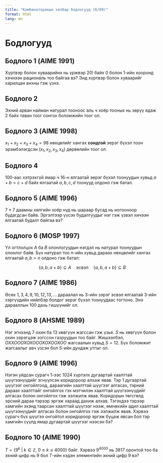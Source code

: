 ```yaml
---
title: "Комбинаторикын хялбар бодлогууд (6/09)"
format: html
lang: mn
---
```


# Бодлогууд

## Бодлого 1 (AIME 1991)

Хүртвэр болон хуваарийнх нь үржвэр $20!$ байх $0$ болон $1$-ийн хооронд хэчнээн рациональ тоо байгаа вэ? Энд хүртвэр болон хуваарийг харилцан анхны гэж үзнэ.

## Бодлого 2

Эхний арван найман натурал тооноос аль ч хоёр тооных нь зөрүү ядаж $2$ байх таван тоог сонгох боломжийн тоог ол. 

## Бодлого 3 (AIME 1998)

$x_1 + x_2 + x_3 + x_4 = 98$ нөхцөлийг хангах **сондгой** эерэг бүхэл тоон эрэмбэлэгдсэн $(x_1, x_2, x_3, x_4)$ дөрвөлийн тоог ол.  

## Бодлого 4

$100$-аас хэтрэхгүй ямар ч $16$-н ялгаатай эерэг бүхэл тоонуудын хувьд $a + b = c + d$ байх ялгаатай $a, b, c, d$ тоонууд олдоно гэж батал. 

## Бодлого 5 (AIME 1996)

$7 \times 7$ даамны хөлгийн хоёр нүд нь шараар бусад нь ногооноор будагдсан байв. Эргэлтээр үүсэх будалтуудыг нэг гэж үзвэл хичээн ялгаатай будалт байгаа вэ?

## Бодлого 6 (MOSP 1997)

Үл огтлолцох $A$ ба $B$ олонлогуудын нэгдэл нь натурал тоонуудын олонлог байв. Бүх натурал тоо $n$-ийн хувьд дараах нөхцөлийг хангах ялгаатай $a, b > n$ олдоно гэж батал:

$$
\{a, b, a + b\} \subseteq A \quad \text{эсвэл} \quad \{a, b, a + b\} \subseteq B
$$

## Бодлого 7 (AIME 1986)

Өсөх $1, 3, 4, 9, 10, 12, 13, \dots$ дараалал нь $3$-ийн зэрэг эсвэл ялгаатай $3$-ийн зэргүүдийн нийлбэр болдог эерэг бүхэл тоонуудаас тогтоно. Энэ дарааллын $100$ дахь гишүүнийг ол.

## Бодлого 8 (AHSME 1989)

Нэг эгнээнд $7$ охин ба $13$ хөвгүүн жагссан гэж үзье. $S$ нь хөвгүүн болон охин зэрэгцэж зогссон газруудын тоо байг. Жишээлбэл, $ОХХОООХОХОООХОХООХОО$ жагсаалын хувьд $S = 12$. Бүх боломжит жагсаалыг авч үзсэн бол $S$-ийн дундаж утгыг ол.

## Бодлого 9 (AIME 1996)

Нэгэн уйдсан сурагч $1$-ээс $1024$ хүртэлх дугаартай хаалттай шүүгээнүүдийг эгнүүлсэн коридороор алхаж явав. Тэр $1$ дугаартай шүүгээг онгойлгоод, дараагийн хаалттай шүүгээг алгасах, тэрний дараах хаалттайг онгойлгох гэх мэтчилэн хаалттай шүүгээнүүдийг алгасах болон онгойлгох гэж ээлжилж явав. Коридорын төгсгөлд эрсний дараа тэрээр эргэж хараад дахиж алхав. Тэгэхдээ тэрээр хамгийн эхэнд таарсан хаалттай шүүгээг нээж, өмнөхийн адил хаалттай шүүгээнүүдийг алгасах болон онгойлгох гэж ээлжилж явав. Хэрвээ сурагч бүх шүүгээ онгойтол коридороор эргэж буцаж явсан бол тэр хамгийн сүүлд ямар дугаартай шүүгээг нээсэн бэ?

## Бодлого 10 (AIME 1990)

$T = \{ 9^k \ | \ k \in \mathbb{Z}, \ 0 \leq k \leq 4000 \}$ байг. Хэрвээ $9^{4000}$ нь $3817$ оронтой тоо ба эхний цифр нь $9$ бол $T$-ийн хэдэн элементийн эхний цифр $9$ вэ?


<!-- 
34
35
37
38
40
44
45
47
48
51
-->



